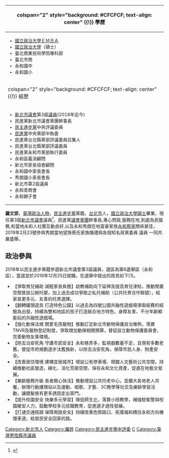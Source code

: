 {{Multiple issues|
{{Advert|time=2021-07-30T16:37:06+00:00}}
{{Autobiography|time=2021-07-30T16:37:06+00:00}}
{{BLPsources|time=2021-07-30T16:37:06+00:00}}
}}
{{Infobox Officeholder
| name = 羅文崇<br>
| image name = 
| imagesize = 200px
| office = [[File:Flag_of_New_Taipei_City.svg|35px]][[新北市議會|新北市議會]]第3屆議員
| term_start = 2018年12月25日
| term_end =
| width =
| caption = 
| sex = [[男|男]]
| birth_date = {{birth_date_and_age|1964|07|08}}
| birth_place = {{TWN}}[[台北市|台北市]]
| death_date =
| death_place =
| Native place = {{TWN}}[[台北市|台北市]]
| nationality = {{ROC}}
| party = {{Dpp}}
| otherparty =
| spouse = 
| profession = 
| website = 
}}
{| class="infobox bordered" style="width: 21em; font-size: 100%; text-align: left; float:right;" cellpadding="2"
|-
! colspan="2" style="background: #CFCFCF; text-align: center" {{!}} 學歷
|- 
| colspan="2" style="font-size: 87%" |<div style="text-align: left">
*[[國立政治大學|國立政治大學]][[ＥＭＢＡ|ＥＭＢＡ]]
*[[國立政治大學|國立政治大學]]（碩士）
*臺北商業技術學院專科部
*臺北市商
*永和國中
*永和國小
</div>
|-
! colspan="2" style="background: #CFCFCF; text-align: center" {{!}} 經歷
|- 
| colspan="2" style="font-size: 87%" |<div style="text-align: left">
*[[新北市議會|新北市議會]]第3屆[[議員|議員]](2018年迄今)</span>
*民進黨新北市議會黨團幹事長</span>
*[[民主進步黨|民主進步黨]]中央評議委員</span>
*[[民進黨|民進黨]]中央黨部中執委</span>
*民進黨台北縣黨部評議委員召集人</span>
*民進黨台北縣黨部評議委員</span>
*民進黨永和市黨部執行委員</span>
*永和區義消顧問</span>
*新北市家長協會顧問</span>
*永和國中家長會長</span>
*秀朗國小家長會長</span>
*新北市第2屆議員</span>
*永和青商會　
*永和獅子會
</div>
|}

'''羅文崇'''{{BD|1964年|07月08日}}，[[臺灣|臺灣]][[政治人物|政治人物]]，[[民主進步黨|民主進步黨]]黨籍，[[台北市|台北市]]人，[[國立政治大學|國立政治大學]][[碩士|碩士]]畢業，現任第3屆[[新北市議會|新北市議會]]議員<ref>{{Cite web |url=https://www.ntp.gov.tw/content/list/list01-1-03-1.aspx?sid=585 |title=羅文崇議員 新北市議會 |access-date=2020-11-08 |archive-date=2021-01-24 |archive-url=https://web.archive.org/web/20210124082709/https://www.ntp.gov.tw/content/list/list01-1-03-1.aspx?sid=585 |dead-url=no }}</ref>、民進黨[[議會|議會]][[黨團|黨團]]幹事長,專心問政,服務在地,到處為民服務,和當地永和人社團互動良好,以及永和秀朗在地富豪家族[[永和蔡家|永和蔡家]]關係甚佳，2019年2月23號參與秀朗當地望族蔡氏家族婚禮與各個知名政黨委員 議員 一同共襄盛舉。

== 政治參與 ==
2018年以民主進步黨籍參選新北市議會第3屆議員，選區為第6選舉區（永和區），當選並於2018年12月25日就職。在選舉中提出的政見如下[1]。

*【爭取育兒補助 減輕家長負擔】幼教補助向下延伸及提高育兒津貼，推動閒置空間普設公辦托嬰，加上過去成功爭取之私托補助（公共托育合作聯盟），給家長更多元、友善的托育選擇。
*【翻轉罐頭遊具 打造特色公園】以過去為四號公園共融性遊戲場爭取經費的經驗為出發，持續為雙和地區的孩子打造結合地方特色，身障友善、不分年齡都能玩的共融性遊戲場。
*【強化動保法規 關愛毛孩寵物】推動訂定新北市動物保護自治條例，落實TNVR及寵物登記制度，爭取增加動保相關預算，督促設立動物保護委員會，完善動物友善環境。
*【除去治安死角 守護市民安全】永和巷弄多，監視器數量不足，且現有多數老舊，督促市府規劃逐步汰舊換新，以除去治安死角，保障市民人身、財產安全。
*【改善居住環境 建構宜居城市】增設公有停車場、增闢人文藝術公共空間，持續推動社區營造，綠化、活化荒廢空間，保存永和文化資產，促進在地藝文發展。
*【樂齡服務升級 長者開心快活】推動增設公共托老中心，並擴大各地老人共餐，辦理行動護理站以及運動、唱歌、才藝、3C教學等社交及樂齡學習活動，讓銀髮族有更多誘因走出家門。
*【提升校園安全 快樂多元學習】降低師生比，落實小班教學，補強駐衛警與校園維安人力，鼓勵學校多元技職教育，促進適才適性發展。
*【打通交通瓶頸 保障用路安全】持續改善危險路口、拓寬福和橋往永和方向機慢車道，給居民安全回家的路。

{{第3屆新北市議員}}

[[Category:新北市人|Category:新北市人]]
[[Category:羅姓|Category:羅姓]]
[[Category:民主進步黨中評委|Category:民主進步黨中評委]]
[[Category:民主進步黨男性黨員|C]]
[[Category:臺灣男性縣市議員|Category:臺灣男性縣市議員]]